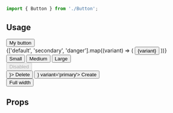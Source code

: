 
<Meta title="Design System / Components/Button" component={Button} />

```js
import { Button } from './Button';
````

## Usage 

<Canvas withSource="open">
  <Story name="base">
    <Button>
      My button
    </Button>
  </Story>
</Canvas>

<Canvas withSource="open">
  <Story name="variants">
    <div className="space-x-1">
      {['default', 'secondary', 'danger'].map((variant) => (
        <Button key={variant} variant={variant}>{variant}</Button>
      ))}
    </div>
  </Story>
</Canvas>

<Canvas withSource="open">
  <Story name="sizes">
    <div className="space-x-1">
      <Button size='sm'>Small</Button>
      <Button size='md'>Medium</Button>
      <Button size='lg'>Large</Button>
    </div>
  </Story>
</Canvas>

<Canvas withSource="open">
  <Story name="disabled">
    <Button size='md' disabled>Disabled</Button>
  </Story>
</Canvas>

<Canvas withSource="open">
  <Story name="icons">
    <div className="flex items-center space-x-1">
      <Button variant='danger' startIcon={<TrashIcon width={14} height={14} />}>
        Delete
      </Button>
      <Button endIcon={<PlusIcon width={14} height={14} />} variant='primary'>
        Create
      </Button>
    </div>
  </Story>
</Canvas>

<Canvas withSource="open">
  <Story name="fullWidth">
    <Button size='md' fullWidth>Full width</Button>
  </Story>
</Canvas>

## Props 
<ArgsTable of={Button} />